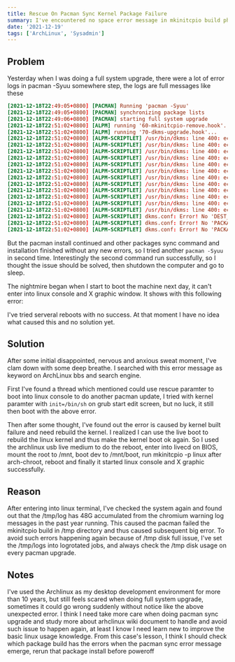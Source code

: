 ```yaml
---
title: Rescue On Pacman Sync Kernel Package Failure
summary: I've encountered no space error message in mkinitcpio build phase when doing pacman -Syuu and can't boot after shutdown. Tried serveral ways to deal with the boot error, finally fixed the issue.
date: '2021-12-19'
tags: ['ArchLinux', 'Sysadmin']
---
```


## Problem
Yesterday when I was doing a full system upgrade, there were a lot of error logs in pacman -Syuu somewhere step, the logs are full messages like these

```conf
[2021-12-18T22:49:05+0800] [PACMAN] Running 'pacman -Syuu'
[2021-12-18T22:49:05+0800] [PACMAN] synchronizing package lists
[2021-12-18T22:49:06+0800] [PACMAN] starting full system upgrade
[2021-12-18T22:51:02+0800] [ALPM] running '60-mkinitcpio-remove.hook'...
[2021-12-18T22:51:02+0800] [ALPM] running '70-dkms-upgrade.hook'...
[2021-12-18T22:51:02+0800] [ALPM-SCRIPTLET] /usr/bin/dkms: line 400: echo: write error: No space left on device
[2021-12-18T22:51:02+0800] [ALPM-SCRIPTLET] /usr/bin/dkms: line 400: echo: write error: No space left on device
[2021-12-18T22:51:02+0800] [ALPM-SCRIPTLET] /usr/bin/dkms: line 400: echo: write error: No space left on device
[2021-12-18T22:51:02+0800] [ALPM-SCRIPTLET] /usr/bin/dkms: line 400: echo: write error: No space left on device
[2021-12-18T22:51:02+0800] [ALPM-SCRIPTLET] /usr/bin/dkms: line 400: echo: write error: No space left on device
[2021-12-18T22:51:02+0800] [ALPM-SCRIPTLET] /usr/bin/dkms: line 400: echo: write error: No space left on device
[2021-12-18T22:51:02+0800] [ALPM-SCRIPTLET] /usr/bin/dkms: line 400: echo: write error: No space left on device
[2021-12-18T22:51:02+0800] [ALPM-SCRIPTLET] /usr/bin/dkms: line 400: echo: write error: No space left on device
[2021-12-18T22:51:02+0800] [ALPM-SCRIPTLET] /usr/bin/dkms: line 400: echo: write error: No space left on device
[2021-12-18T22:51:02+0800] [ALPM-SCRIPTLET] /usr/bin/dkms: line 400: echo: write error: No space left on device
[2021-12-18T22:51:02+0800] [ALPM-SCRIPTLET] /usr/bin/dkms: line 400: echo: write error: No space left on device
[2021-12-18T22:51:02+0800] [ALPM-SCRIPTLET] /usr/bin/dkms: line 400: echo: write error: No space left on device
[2021-12-18T22:51:02+0800] [ALPM-SCRIPTLET] dkms.conf: Error! No 'DEST_MODULE_LOCATION' directive specified.
[2021-12-18T22:51:02+0800] [ALPM-SCRIPTLET] dkms.conf: Error! No 'PACKAGE_NAME' directive specified.
[2021-12-18T22:51:02+0800] [ALPM-SCRIPTLET] dkms.conf: Error! No 'PACKAGE_VERSION' directive specified.
```

But the pacman install continued and other packages sync command and installation finished without any new errors, so I tried another `pacman -Syuu` in second time. Interestingly the second command run successfully, so I thought the issue should be solved, then shutdown the computer and go to sleep.

The nightmire began when I start to boot the machine next day, it can't enter into linux console and X graphic window. It shows with this following error:
<CImage />

I've tried serveral reboots with no success. At that moment I have no idea what caused this and no solution yet.


## Solution

After some initial disappointed, nervous and anxious sweat moment, I've clam down with some deep breathe. I searched with this error message as keyword on ArchLinux bbs and search engine.

 First I've found a thread which mentioned could use rescue paramter to boot into linux console to do another pacman update, I tried with kernel paramter with `init=/bin/sh` on grub start edit screen, but no luck, it still then boot with the above error.

Then after some thought, I've found out the error is caused by kernel built failure and need rebuild the kernel. I realized I can use the live boot to rebuild the linux kernel and thus make the kernel boot ok again. So I used the archlinux usb live medium to do the reboot, enter into livecd on BIOS, mount the root to /mnt, boot dev to /mnt/boot,  run mkinitcpio -p linux after arch-chroot, reboot and finally it started linux console and X graphic successfully.


## Reason

After entering into linux terminal, I've checked the system again and found out that the /tmp/log has 48G accumulated from the chromium warning log messages in the past year running. This caused the pacman failed the mkinitcpio build in /tmp directory and thus caused subsequent big error. To avoid such errors happening again because of /tmp disk full issue, I've set the /tmp/logs into logrotated jobs, and always check the /tmp disk usage on every pacman upgrade.

## Notes

I've used the Archlinux as my desktop development environment for more than 10 years, but still feels scared when doing full system upgrade, sometimes it could go wrong suddenly without notice like the above unexpected error.
 I think I need take more care when doing pacman sync upgrade and study more about arhclinux wiki document to handle and avoid such issue to happen again, at least I know I need learn new to improve the basic linux usage knowledge.
 From this case's lesson, I think I should check which package build has the errors when the pacman sync error message emerge, rerun that package install before poweroff
